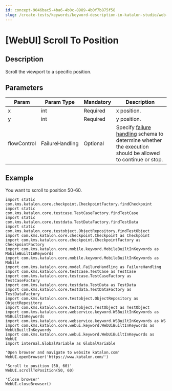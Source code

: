 ```yaml
---
id: concept-9046bac5-4ba6-4b0c-8989-4b0f7b875f58
slug: /create-tests/keywords/keyword-description-in-katalon-studio/web-ui-keywords/webui-scroll-to-position
---
```


# \[WebUI\] Scroll To Position

## Description

Scroll the viewport to a specific position.

## Parameters

<table><tr><th>Param</th><th>Param Type</th><th>Mandatory</th><th>Description</th></tr><tbody><tr><td>x</td><td>int</td><td>Required</td><td>x position.</td></tr><tr><td>y</td><td>int</td><td>Required</td><td>y position.</td></tr><tr><td>flowControl</td><td>FailureHandling</td><td>Optional</td><td>Specify <a href="/maintain/configure-failure-handling-settings-in-katalon-studio" >failure handling</a> schema to determine whether the execution should be allowed to continue or stop.</td></tr></tbody></table>

## Example

You want to scroll to position 50-60.

```
import static com.kms.katalon.core.checkpoint.CheckpointFactory.findCheckpoint
import static com.kms.katalon.core.testcase.TestCaseFactory.findTestCase
import static com.kms.katalon.core.testdata.TestDataFactory.findTestData
import static com.kms.katalon.core.testobject.ObjectRepository.findTestObject
import com.kms.katalon.core.checkpoint.Checkpoint as Checkpoint
import com.kms.katalon.core.checkpoint.CheckpointFactory as CheckpointFactory
import com.kms.katalon.core.mobile.keyword.MobileBuiltInKeywords as MobileBuiltInKeywords
import com.kms.katalon.core.mobile.keyword.MobileBuiltInKeywords as Mobile
import com.kms.katalon.core.model.FailureHandling as FailureHandling
import com.kms.katalon.core.testcase.TestCase as TestCase
import com.kms.katalon.core.testcase.TestCaseFactory as TestCaseFactory
import com.kms.katalon.core.testdata.TestData as TestData
import com.kms.katalon.core.testdata.TestDataFactory as TestDataFactory
import com.kms.katalon.core.testobject.ObjectRepository as ObjectRepository
import com.kms.katalon.core.testobject.TestObject as TestObject
import com.kms.katalon.core.webservice.keyword.WSBuiltInKeywords as WSBuiltInKeywords
import com.kms.katalon.core.webservice.keyword.WSBuiltInKeywords as WS
import com.kms.katalon.core.webui.keyword.WebUiBuiltInKeywords as WebUiBuiltInKeywords
import com.kms.katalon.core.webui.keyword.WebUiBuiltInKeywords as WebUI
import internal.GlobalVariable as GlobalVariable

'Open browser and navigate to website katalon.com'
WebUI.openBrowser('https://www.katalon.com/')

'Scroll to position (50, 60)'
WebUI.scrollToPosition(50, 60)

'Close browser'
WebUI.closeBrowser()

```